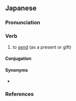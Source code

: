 ==Japanese==
{{ja-kanjitab|おく|yomi=k}}

===Pronunciation===
{{ja-pron|おくる|acc=0|acc_ref=DJR|yomi=k}}
{{ja-ojad}}

===Verb===
{{ja-verb|おくる|type=1|tr=trans}}

# to [[send]] (as a present or gift)

====Conjugation====
{{ja-go-ru|おく}}
{{ja-conj-bungo|おく|4-r}}

====Synonyms====
* {{ja-r|linkto=プレゼント|プレゼント する}}

===References===
<references/>